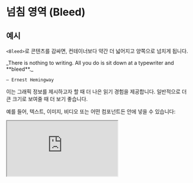 
# 넘침 영역 (Bleed)

## 예시

`<Bleed>`로 콘텐츠를 감싸면, 컨테이너보다 약간 더 넓어지고 양쪽으로 넘치게 됩니다.

<Bleed>
  <div className="bg-white dark:bg-neutral-800 px-16 py-10 text-center border">
    _There is nothing to writing. All you do is sit down at a typewriter and **bleed**._

    — Ernest Hemingway

  </div>
</Bleed>

이는 그래픽 정보를 제시하고자 할 때 더 나은 읽기 경험을 제공합니다. 일반적으로 더 큰 크기로 보여줄 때 더 보기 좋습니다.

예를 들어, 텍스트, 이미지, 비디오 또는 어떤 컴포넌트든 안에 넣을 수 있습니다:

<Bleed>
  <iframe
    className="aspect-video w-full"
    src="https://www.youtube.com/embed/3hccXiXI0u8"
    allow="accelerometer; autoplay; clipboard-write; encrypted-media; gyroscope; picture-in-picture"
    allowFullScreen
  />
</Bleed>

`<Bleed full>`을 사용하여 전체 화면 넘침 효과를 줄 수도 있습니다:

<Bleed full>
  <>![sample](/bleed-sample.webp)</>
</Bleed>

## 사용법

```mdx
import { Bleed } from "nextra-theme-docs";

<Bleed>Hey, I can use **Markdown** syntax here.</Bleed>

<Bleed full>
  ![Landscape](https://source.unsplash.com/eaxwP9J_V6s/1600x398)
</Bleed>

<Bleed full>
  <iframe
    src="https://codesandbox.io/embed/swr-states-4une7"
    width="100%"
    height="500px"
    title="SWR-States"
  />
</Bleed>
```
